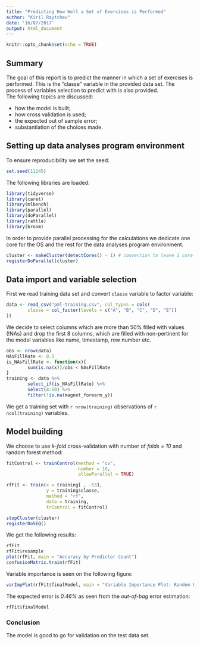 ```yaml
---
title: "Predicting How Well a Set of Exercises is Performed"
author: "Kiril Raytchev"
date: '16/07/2017'
output: html_document
---
```


```r
knitr::opts_chunk$set(echo = TRUE)
```

## Summary
The goal of this report is to predict the manner in which a set of exercises is performed. This is the "classe" variable in the provided data set. The process of variables selection to predict with is also provided.  
The following topics are discussed:  

  * how the model is built;  
  * how cross validation is used;  
  * the expected out of sample error;  
  * substantiation of the choices made. 

## Setting up data analyses program environment
To ensure reproducibility we set the seed:
```r
set.seed(11245)
``` 
The following libraries are loaded:
```r
library(tidyverse)
library(caret)
library(mlbench)
library(parallel)
library(doParallel)
library(rattle)
library(broom)
```
In order to provide parallel processing for the calculations we dedicate one core for the OS and the rest for the data analyses program environment.
```r
cluster <- makeCluster(detectCores() - 1) # convention to leave 1 core for OS
registerDoParallel(cluster)
```

## Data import and variable selection
First we read training data set and convert `classe` variable to factor variable:
```r
data <- read_csv("pml-training.csv", col_types = cols(
        classe = col_factor(levels = c("A", "B", "C", "D", "E"))
))
```
We decide to select columns which are more than 50% filled with values (!NAs) and drop the first 8 columns, which are filled with non-pertinent for the model variables like name, timestamp, row number etc.
```r
obs <- nrow(data)
NAsFillRate <- 0.5
is_NAsFillRate <- function(x){
        sum(is.na(x))/obs < NAsFillRate
}
training <- data %>% 
        select_if(is_NAsFillRate) %>%
        select(8:60) %>%
        filter(!is.na(magnet_forearm_y))
```
We get a training set with `r nrow(training)` observations of `r ncol(training)` variables.

## Model building

We choose to use *k-fold* cross-validation with number of *folds = 10* and random forest method:

```r
fitControl <- trainControl(method = "cv",
                           number = 10,
                           allowParallel = TRUE)

rfFit <- train(x = training[ , -53], 
               y = training$classe, 
               method = "rf", 
               data = training, 
               trControl = fitControl)

stopCluster(cluster)
registerDoSEQ()
```

We get the following results:

```r
rfFit
rfFit$resample
plot(rfFit, main = "Accuracy by Predictor Count")
confusionMatrix.train(rfFit)
```

Variable importance is seen on the following figure:
```r
varImpPlot(rfFit$finalModel, main = "Variable Importance Plot: Random Forest")
```

The expected error is *0.46%* as seen from the *out-of-bag* error estimation:
```r
rfFit$finalModel
```

### Conclusion

The model is good to go for validation on the test data set.